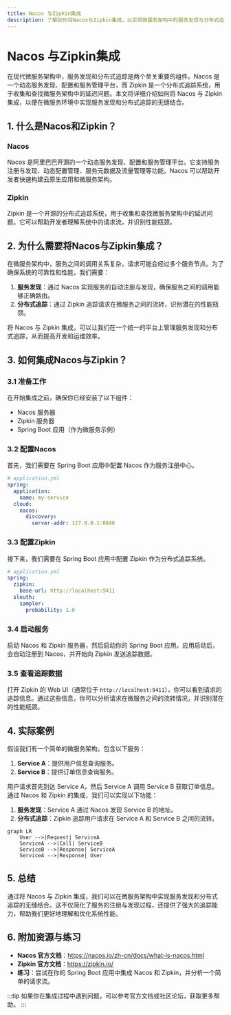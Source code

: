 ```yaml
---
title: Nacos 与Zipkin集成
description: 了解如何将Nacos与Zipkin集成，以实现微服务架构中的服务发现与分布式追踪。
---
```


# Nacos 与Zipkin集成

在现代微服务架构中，服务发现和分布式追踪是两个至关重要的组件。Nacos 是一个动态服务发现、配置和服务管理平台，而 Zipkin 是一个分布式追踪系统，用于收集和查找微服务架构中的延迟问题。本文将详细介绍如何将 Nacos 与 Zipkin 集成，以便在微服务环境中实现服务发现和分布式追踪的无缝结合。

## 1. 什么是Nacos和Zipkin？

### Nacos
Nacos 是阿里巴巴开源的一个动态服务发现、配置和服务管理平台。它支持服务注册与发现、动态配置管理、服务元数据及流量管理等功能。Nacos 可以帮助开发者快速构建云原生应用和微服务架构。

### Zipkin
Zipkin 是一个开源的分布式追踪系统，用于收集和查找微服务架构中的延迟问题。它可以帮助开发者理解系统中的请求流，并识别性能瓶颈。

## 2. 为什么需要将Nacos与Zipkin集成？

在微服务架构中，服务之间的调用关系复杂，请求可能会经过多个服务节点。为了确保系统的可靠性和性能，我们需要：

1. **服务发现**：通过 Nacos 实现服务的自动注册与发现，确保服务之间的调用能够正确路由。
2. **分布式追踪**：通过 Zipkin 追踪请求在微服务之间的流转，识别潜在的性能瓶颈。

将 Nacos 与 Zipkin 集成，可以让我们在一个统一的平台上管理服务发现和分布式追踪，从而提高开发和运维效率。

## 3. 如何集成Nacos与Zipkin？

### 3.1 准备工作

在开始集成之前，确保你已经安装了以下组件：

- Nacos 服务器
- Zipkin 服务器
- Spring Boot 应用（作为微服务示例）

### 3.2 配置Nacos

首先，我们需要在 Spring Boot 应用中配置 Nacos 作为服务注册中心。

```yaml
# application.yml
spring:
  application:
    name: my-service
  cloud:
    nacos:
      discovery:
        server-addr: 127.0.0.1:8848
```

### 3.3 配置Zipkin

接下来，我们需要在 Spring Boot 应用中配置 Zipkin 作为分布式追踪系统。

```yaml
# application.yml
spring:
  zipkin:
    base-url: http://localhost:9411
  sleuth:
    sampler:
      probability: 1.0
```

### 3.4 启动服务

启动 Nacos 和 Zipkin 服务器，然后启动你的 Spring Boot 应用。应用启动后，会自动注册到 Nacos，并开始向 Zipkin 发送追踪数据。

### 3.5 查看追踪数据

打开 Zipkin 的 Web UI（通常位于 `http://localhost:9411`），你可以看到请求的追踪信息。通过这些信息，你可以分析请求在微服务之间的流转情况，并识别潜在的性能瓶颈。

## 4. 实际案例

假设我们有一个简单的微服务架构，包含以下服务：

1. **Service A**：提供用户信息查询服务。
2. **Service B**：提供订单信息查询服务。

用户请求首先到达 Service A，然后 Service A 调用 Service B 获取订单信息。通过 Nacos 和 Zipkin 的集成，我们可以实现以下功能：

1. **服务发现**：Service A 通过 Nacos 发现 Service B 的地址。
2. **分布式追踪**：Zipkin 追踪用户请求在 Service A 和 Service B 之间的流转。

```mermaid
graph LR
    User -->|Request| ServiceA
    ServiceA -->|Call| ServiceB
    ServiceB -->|Response| ServiceA
    ServiceA -->|Response| User
```

## 5. 总结

通过将 Nacos 与 Zipkin 集成，我们可以在微服务架构中实现服务发现和分布式追踪的无缝结合。这不仅简化了服务的注册与发现过程，还提供了强大的追踪能力，帮助我们更好地理解和优化系统性能。

## 6. 附加资源与练习

- **Nacos 官方文档**：https://nacos.io/zh-cn/docs/what-is-nacos.html
- **Zipkin 官方文档**：https://zipkin.io/
- **练习**：尝试在你的 Spring Boot 应用中集成 Nacos 和 Zipkin，并分析一个简单的请求流。

:::tip
如果你在集成过程中遇到问题，可以参考官方文档或社区论坛，获取更多帮助。
:::